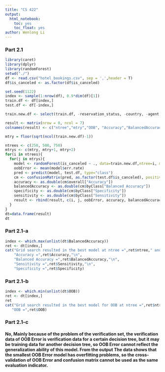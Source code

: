 ```yaml
---
title: "CS 422"
output: 
  html_notebook:
    toc: yes
    toc_float: yes
author: Wenlong Li
---
```

### Part 2.1
```r
library(caret)
library(dplyr)
library(randomForest)
setwd("./")
df <- read.csv("hotel_bookings.csv", sep = ',',header = T)
df$is_canceled <- as.factor(df$is_canceled)

set.seed(1122)
index <- sample(1:nrow(df), 0.9*dim(df)[1])
train.df <- df[index,]
test.df <- df[-index,]

train.new.df <- select(train.df, -reservation_status, -country, -agent, -company, -reservation_status_date)

result <- matrix(nrow = 0, ncol = 7)
colnames(result) <- c("ntree","mtry","OOB", "Accuracy","BalancedAccuracy","Specificity","Sensitivity");

mtry = floor(sqrt(ncol(train.new.df)-1))

ntrees <- c(250, 500, 750)
mtrys <- c(mtry, mtry+1, mtry+2)
for(i in ntrees){
  for(j in mtrys){
    model <- randomForest(is_canceled ~ ., data=train.new.df,ntree=i, mtry=j, na.action = na.omit)
    oobError <- mean(model$err.rate)
    pred <- predict(model, test.df, type="class")
    cm <- confusionMatrix(pred, as.factor(test.df$is_canceled), positive='1')
    accuracy <- as.double(cm$overall["Accuracy"])
    balancedAccuracy <- as.double(cm$byClass["Balanced Accuracy"])
    specificity <- as.double(cm$byClass["Specificity"])
    sensitivity <- as.double(cm$byClass["Sensitivity"])
    result <- rbind(result, c(i, j, oobError, accuracy, balancedAccuracy, specificity, sensitivity))
  }
}
dt=data.frame(result)
dt
```
### Part 2.1-a
```r
index <- which.max(unlist(dt$BalancedAccuracy))
ret <- dt[index,]
cat("Grid search resulted in the best model at ntree =",ret$ntree," and mtry =",ret$mtry,".\n",
    "Accuracy =",ret$Accuracy,"\n",
    "Balanced Accuracy =",ret$BalancedAccuracy,"\n",
    "Sensitivity =",ret$Sensitivity,"\n",
    "Specificity =",ret$Specificity)
```
### Part 2.1-b
```r
index <- which.min(unlist(dt$OOB))
ret <- dt[index,]
ret
cat("Grid search resulted in the best model for OOB at ntree =",ret$ntree," and mtry =",ret$mtry,".\n",
   "OOB =",ret$OOB)
```
### Part 2.1-c
#### No, Mainly because of the problem of the verification set, the verification data of OOB Error is verification data for a certain decision tree, but it may be training data for another decision tree, so OOB Error cannot reflect the generalization ability of this model. From the output The data shows that the smallest OOB Error model has overfitting problems, so the cross-validation of OOB Error and confusion matrix cannot be used as the same evaluation indicator.